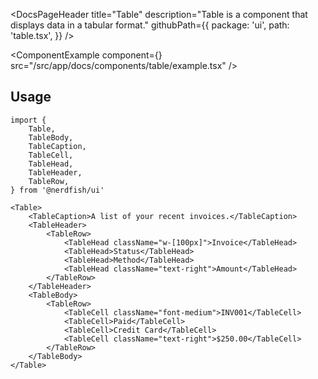 <DocsPageHeader
	title="Table"
	description="Table is a component that displays data in a tabular format."
	githubPath={{
		package: 'ui',
		path: 'table.tsx',
	}}
/>

<ComponentExample
	component={<TableExample />}
	src="/src/app/docs/components/table/example.tsx"
/>

## Usage

```tsx
import {
	Table,
	TableBody,
	TableCaption,
	TableCell,
	TableHead,
	TableHeader,
	TableRow,
} from '@nerdfish/ui'
```

```tsx
<Table>
	<TableCaption>A list of your recent invoices.</TableCaption>
	<TableHeader>
		<TableRow>
			<TableHead className="w-[100px]">Invoice</TableHead>
			<TableHead>Status</TableHead>
			<TableHead>Method</TableHead>
			<TableHead className="text-right">Amount</TableHead>
		</TableRow>
	</TableHeader>
	<TableBody>
		<TableRow>
			<TableCell className="font-medium">INV001</TableCell>
			<TableCell>Paid</TableCell>
			<TableCell>Credit Card</TableCell>
			<TableCell className="text-right">$250.00</TableCell>
		</TableRow>
	</TableBody>
</Table>
```
